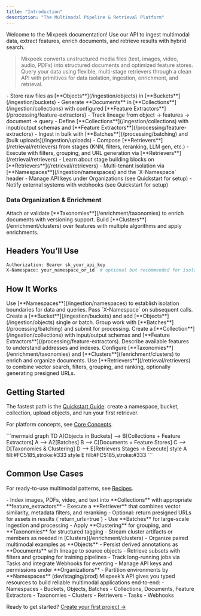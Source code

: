 ```yaml
---
title: "Introduction"
description: "The Multimodal Pipeline & Retrieval Platform"
---
```


<Note>
  Welcome to the Mixpeek documentation! Use our API to ingest multimodal data, extract features, enrich documents, and retrieve results with hybrid search.
</Note>

> Mixpeek converts unstructured media files (text, images, video, audio, PDFs) into structured documents and optimized feature stores. Query your data using flexible, multi-stage retrievers through a clean API with primitives for data isolation, ingestion, enrichment, and retrieval.

<CardGroup cols={2}>
  <Card title="Unified Multimodal Platform" icon="gears">
  - Store raw files as [**Objects**](/ingestion/objects) in [**Buckets**](/ingestion/buckets)
  - Generate **Documents** in [**Collections**](/ingestion/collections) with configured [**Feature Extractors**](/processing/feature-extractors)
  - Track lineage from object → features → document → query
  </Card>
  
  <Card title="Programmable Feature Extraction" icon="magnifying-glass">
  - Define [**Collections**](/ingestion/collections) with input/output schemas and [**Feature Extractors**](/processing/feature-extractors)
  - Ingest in bulk with [**Batches**](/processing/batching) and [bulk uploads](/ingestion/uploads)
  </Card>

  <Card title="Advanced Retrieval" icon="layer-group">
  - Compose [**Retrievers**](/retrieval/retrievers) from stages (KNN, filters, reranking, LLM gen, etc.)
  - Execute with filters, grouping, and URL generation via [**Retrievers**](/retrieval/retrievers)
  - Learn about stage building blocks on [**Retrievers**](/retrieval/retrievers)
  </Card>
  
  <Card title="Organization & Isolation" icon="server">
  - Multi-tenant isolation via [**Namespaces**](/ingestion/namespaces) and the `X-Namespace` header
  - Manage API keys under Organizations (see Quickstart for setup)
  - Notify external systems with webhooks (see Quickstart for setup)
  </Card>
</CardGroup>

### Data Organization & Enrichment

<CardGroup cols={2}>
  <Card title="Taxonomies (Similarity Joins)" icon="diagram-project">
    Attach or validate [**Taxonomies**](/enrichment/taxonomies) to enrich documents with versioning support.
  </Card>
  
  <Card title="Clustering (Grouping)" icon="object-group">
    Build [**Clusters**](/enrichment/clusters) over features with multiple algorithms and apply enrichments.
  </Card>
</CardGroup>

## Headers You’ll Use

```bash
Authorization: Bearer sk_your_api_key
X-Namespace: your_namespace_or_id  # optional but recommended for isolation
```

## How It Works

<Steps>
  <Step title="Create a Namespace (optional)">
    Use [**Namespaces**](/ingestion/namespaces) to establish isolation boundaries for data and queries. Pass `X-Namespace` on subsequent calls.
  </Step>
  <Step title="Upload Objects to Buckets">
    Create a [**Bucket**](/ingestion/buckets) and add [**Objects**](/ingestion/objects) single or batch. Group work with [**Batches**](/processing/batching) and submit for processing.
  </Step>
  <Step title="Define Collections & Feature Extractors">
    Create a [**Collection**](/ingestion/collections) with input/output schemas and [**Feature Extractors**](/processing/feature-extractors). Describe available features to understand addresses and indexes.
  </Step>
  <Step title="Enrich with Taxonomies & Clustering">
    Configure [**Taxonomies**](/enrichment/taxonomies) and [**Clusters**](/enrichment/clusters) to enrich and organize documents.
  </Step>
  <Step title="Retrieve & Analyze">
    Use [**Retrievers**](/retrieval/retrievers) to combine vector search, filters, grouping, and ranking, optionally generating presigned URLs.
  </Step>
</Steps>

## Getting Started

The fastest path is the [Quickstart Guide](/overview/quickstart): create a namespace, bucket, collection, upload objects, and run your first retriever.

For platform concepts, see [Core Concepts](/overview/concepts).

<Frame>
  ```mermaid
  graph TD
    A[Objects in Buckets] --> B[Collections + Feature Extractors]
    A --> A2[Batches]
    B --> C[Documents + Feature Stores]
    C --> D[Taxonomies & Clustering]
    D --> E[Retrievers Stages → Execute]
    style A fill:#FC5185,stroke:#333
    style E fill:#FC5185,stroke:#333
  ```
</Frame>

## Common Use Cases

For ready-to-use multimodal patterns, see [Recipes](http://mixpeek.com/recipes).

<Tabs>
  <Tab title="Multimodal Search">
    - Index images, PDFs, video, and text into **Collections** with appropriate **feature_extractors**
    - Execute a **Retriever** that combines vector similarity, metadata filters, and reranking
    - Optional: return presigned URLs for assets in results (`return_urls=true`)
  </Tab>
  
  <Tab title="Content Analytics">
    - Use **Batches** for large-scale ingestion and processing
    - Apply **Clustering** for grouping, and **Taxonomies** for structured tagging
    - Stream cluster artifacts or members as needed in [Clusters](/enrichment/clusters)
  </Tab>
  
  <Tab title="Training Data">
    - Organize paired multimodal examples as **Objects**
    - Persist derived annotations as **Documents** with lineage to source objects
    - Retrieve subsets with filters and grouping for training pipelines
  </Tab>
  
  <Tab title="Operational Workflows">
    - Track long-running jobs via Tasks and integrate Webhooks for eventing
    - Manage API keys and permissions under **Organizations**
    - Partition environments by **Namespaces** (dev/staging/prod)
  </Tab>
</Tabs>

<Note>
  Mixpeek’s API gives you typed resources to build reliable multimodal applications end‑to‑end:
  - Namespaces
  - Buckets, Objects, Batches
  - Collections, Documents, Feature Extractors
  - Taxonomies
  - Clusters
  - Retrievers
  - Tasks
  - Webhooks
</Note>

Ready to get started? [Create your first project →](/overview/quickstart)